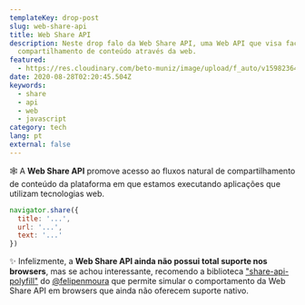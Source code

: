 ```yaml
---
templateKey: drop-post
slug: web-share-api
title: Web Share API
description: Neste drop falo da Web Share API, uma Web API que visa facilitar o
  compartilhamento de conteúdo através da web.
featured:
  - https://res.cloudinary.com/beto-muniz/image/upload/f_auto/v1598236494/Text_Image_k3aue5.jpg
date: 2020-08-28T02:20:45.504Z
keywords:
  - share
  - api
  - web
  - javascript
category: tech
lang: pt
external: false
---
```


<Drop>

🕸 A **Web Share API** promove acesso ao fluxos natural de compartilhamento de conteúdo da plataforma em que estamos executando aplicações que utilizam tecnologias web.

```javascript
navigator.share({
  title: '...',
  url: '...',
  text: '...' 
})
```

✨ Infelizmente, a **Web Share API ainda não possui total suporte nos browsers**, mas se achou interessante, recomendo a biblioteca ["share-api-polyfill"](https://github.com/on2-dev/share-api-polyfill) do [@felipenmoura](https://twitter.com/felipenmoura) que permite simular o comportamento da Web Share API em browsers que ainda não oferecem suporte nativo.

</Drop>